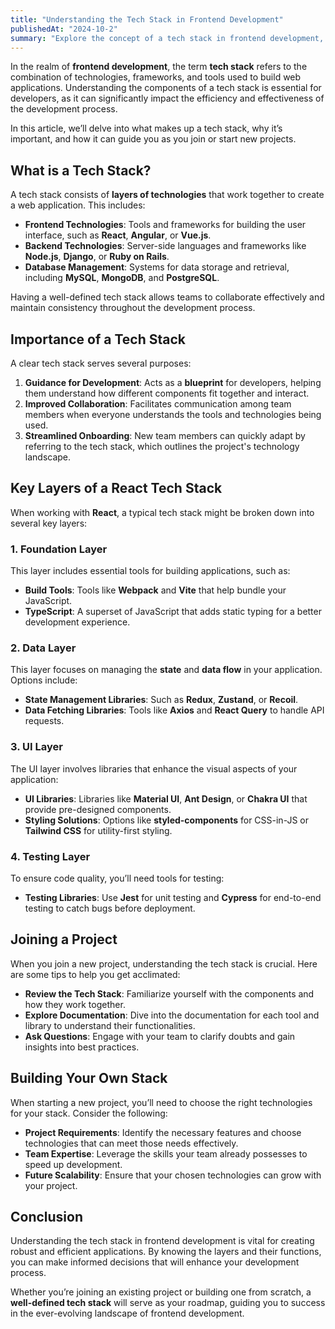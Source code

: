 ```yaml
---
title: "Understanding the Tech Stack in Frontend Development"
publishedAt: "2024-10-2"
summary: "Explore the concept of a tech stack in frontend development, its components, and how it influences project success."
---
```


In the realm of **frontend development**, the term **tech stack** refers to the combination of technologies, frameworks, and tools used to build web applications. Understanding the components of a tech stack is essential for developers, as it can significantly impact the efficiency and effectiveness of the development process.

In this article, we’ll delve into what makes up a tech stack, why it’s important, and how it can guide you as you join or start new projects.

## What is a Tech Stack?

A tech stack consists of **layers of technologies** that work together to create a web application. This includes:

- **Frontend Technologies**: Tools and frameworks for building the user interface, such as **React**, **Angular**, or **Vue.js**.
- **Backend Technologies**: Server-side languages and frameworks like **Node.js**, **Django**, or **Ruby on Rails**.
- **Database Management**: Systems for data storage and retrieval, including **MySQL**, **MongoDB**, and **PostgreSQL**.

Having a well-defined tech stack allows teams to collaborate effectively and maintain consistency throughout the development process.

## Importance of a Tech Stack

A clear tech stack serves several purposes:

1. **Guidance for Development**: Acts as a **blueprint** for developers, helping them understand how different components fit together and interact.
2. **Improved Collaboration**: Facilitates communication among team members when everyone understands the tools and technologies being used.
3. **Streamlined Onboarding**: New team members can quickly adapt by referring to the tech stack, which outlines the project's technology landscape.

## Key Layers of a React Tech Stack

When working with **React**, a typical tech stack might be broken down into several key layers:

### 1. Foundation Layer

This layer includes essential tools for building applications, such as:

- **Build Tools**: Tools like **Webpack** and **Vite** that help bundle your JavaScript.
- **TypeScript**: A superset of JavaScript that adds static typing for a better development experience.

### 2. Data Layer

This layer focuses on managing the **state** and **data flow** in your application. Options include:

- **State Management Libraries**: Such as **Redux**, **Zustand**, or **Recoil**.
- **Data Fetching Libraries**: Tools like **Axios** and **React Query** to handle API requests.

### 3. UI Layer

The UI layer involves libraries that enhance the visual aspects of your application:

- **UI Libraries**: Libraries like **Material UI**, **Ant Design**, or **Chakra UI** that provide pre-designed components.
- **Styling Solutions**: Options like **styled-components** for CSS-in-JS or **Tailwind CSS** for utility-first styling.

### 4. Testing Layer

To ensure code quality, you’ll need tools for testing:

- **Testing Libraries**: Use **Jest** for unit testing and **Cypress** for end-to-end testing to catch bugs before deployment.

## Joining a Project

When you join a new project, understanding the tech stack is crucial. Here are some tips to help you get acclimated:

- **Review the Tech Stack**: Familiarize yourself with the components and how they work together.
- **Explore Documentation**: Dive into the documentation for each tool and library to understand their functionalities.
- **Ask Questions**: Engage with your team to clarify doubts and gain insights into best practices.

## Building Your Own Stack

When starting a new project, you’ll need to choose the right technologies for your stack. Consider the following:

- **Project Requirements**: Identify the necessary features and choose technologies that can meet those needs effectively.
- **Team Expertise**: Leverage the skills your team already possesses to speed up development.
- **Future Scalability**: Ensure that your chosen technologies can grow with your project.

## Conclusion

Understanding the tech stack in frontend development is vital for creating robust and efficient applications. By knowing the layers and their functions, you can make informed decisions that will enhance your development process.

Whether you’re joining an existing project or building one from scratch, a **well-defined tech stack** will serve as your roadmap, guiding you to success in the ever-evolving landscape of frontend development.
